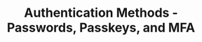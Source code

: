 ---
title: "Authentication Methods - Passwords, Passkeys, and MFA"
slug: "authentication-methods"
description: "Configure password policies, implement passwordless authentication with passkeys, and set up multi-factor authentication"
course: "complete-guide-zitadel"
section: "Authentication"
order: 10
publishedAt: 2025-07-10
isDraft: true
authors:
  - rawkode
---